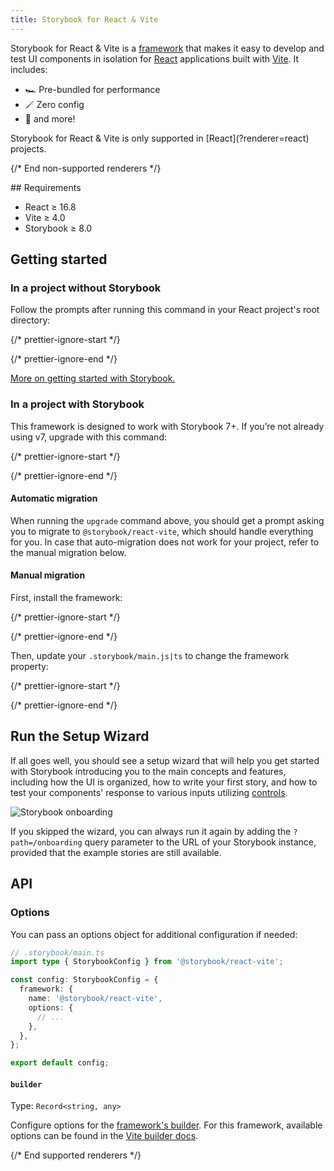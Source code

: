 ```yaml
---
title: Storybook for React & Vite
---
```



Storybook for React & Vite is a [framework](../contribute/framework.md) that makes it easy to develop and test UI components in isolation for [React](https://react.dev/) applications built with [Vite](https://vitejs.dev/). It includes:

* 🏎️ Pre-bundled for performance
* 🪄 Zero config
* 💫 and more!

<If notRenderer={SUPPORTED_RENDERER}>
  <Callout variant="info">
    Storybook for React & Vite is only supported in [React](?renderer=react) projects.
  </Callout>

  {/* End non-supported renderers */}
</If>

<If renderer={SUPPORTED_RENDERER}>
  ## Requirements

  * React ≥ 16.8
  * Vite ≥ 4.0
  * Storybook ≥ 8.0

  ## Getting started

  ### In a project without Storybook

  Follow the prompts after running this command in your React project's root directory:

  {/* prettier-ignore-start */}

  <CodeSnippets path="init-command.md" />

  {/* prettier-ignore-end */}

  [More on getting started with Storybook.](../_assets/get-started/install.md)

  ### In a project with Storybook

  This framework is designed to work with Storybook 7+. If you’re not already using v7, upgrade with this command:

  {/* prettier-ignore-start */}

  <CodeSnippets path="storybook-upgrade.md" />

  {/* prettier-ignore-end */}

  #### Automatic migration

  When running the `upgrade` command above, you should get a prompt asking you to migrate to `@storybook/react-vite`, which should handle everything for you. In case that auto-migration does not work for your project, refer to the manual migration below.

  #### Manual migration

  First, install the framework:

  {/* prettier-ignore-start */}

  <CodeSnippets path="react-vite-install.md" />

  {/* prettier-ignore-end */}

  Then, update your `.storybook/main.js|ts` to change the framework property:

  {/* prettier-ignore-start */}

  <CodeSnippets path="react-vite-add-framework.md" />

  {/* prettier-ignore-end */}

  ## Run the Setup Wizard

  If all goes well, you should see a setup wizard that will help you get started with Storybook introducing you to the main concepts and features, including how the UI is organized, how to write your first story, and how to test your components' response to various inputs utilizing [controls](../essentials/controls).

  ![Storybook onboarding](../_assets/get-started/example-onboarding-wizard.png)

  If you skipped the wizard, you can always run it again by adding the `?path=/onboarding` query parameter to the URL of your Storybook instance, provided that the example stories are still available.

  ## API

  ### Options

  You can pass an options object for additional configuration if needed:

  ```ts
  // .storybook/main.ts
  import type { StorybookConfig } from '@storybook/react-vite';

  const config: StorybookConfig = {
    framework: {
      name: '@storybook/react-vite',
      options: {
        // ...
      },
    },
  };

  export default config;
  ```

  #### `builder`

  Type: `Record<string, any>`

  Configure options for the [framework's builder](../api/main-config-framework.md#optionsbuilder). For this framework, available options can be found in the [Vite builder docs](../builders/vite.md).

  {/* End supported renderers */}
</If>
